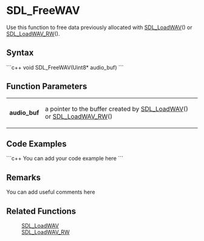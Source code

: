 <!-- pragma section-numbers off -->
<!-- pragma disable-camelcase -->

= SDL_FreeWAV =
Use this function to free data previously allocated with [[SDL_LoadWAV]]() or [[SDL_LoadWAV_RW]]().


== Syntax ==
```c++
void SDL_FreeWAV(Uint8* audio_buf)
```

== Function Parameters ==
{|
|'''audio_buf'''
|a pointer to the buffer created by [[SDL_LoadWAV]]() or [[SDL_LoadWAV_RW]]()
|}

== Code Examples ==
```c++
You can add your code example here
```

== Remarks ==
You can add useful comments here

== Related Functions ==
:[[SDL_LoadWAV]]
:[[SDL_LoadWAV_RW]]
